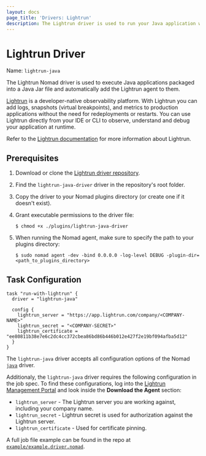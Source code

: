 ```yaml
---
layout: docs
page_title: 'Drivers: Lightrun'
description: The Lightrun driver is used to run your Java application with Lightrun.
---
```


# Lightrun Driver

Name: `lightrun-java`

The Lightrun Nomad driver is used to execute Java applications packaged into a
Java Jar file and automatically add the Lightrun agent to them.

[Lightrun][lightrun_website] is a developer-native observability platform. With
Lightrun you can add logs, snapshots (virtual breakpoints), and metrics to
production applications without the need for redeployments or restarts. You can
use Lightrun directly from your IDE or CLI to observe, understand and debug
your application at runtime.

Refer to the [Lightrun documentation][lightrun_docs] for more information about
Lightrun.

## Prerequisites

1. Download or clone the [Lightrun driver repository][repo].
1. Find the `lightrun-java-driver` driver in the repository's root folder.
1. Copy the driver to your Nomad plugins directory (or create one if it doesn't
  exist).
1. Grant executable permissions to the driver file:

    ```shell-session
    $ chmod +x ./plugins/lightrun-java-driver
    ```

1. When running the Nomad agent, make sure to specify the path to your plugins
  directory:

    ```shell-session
    $ sudo nomad agent -dev -bind 0.0.0.0 -log-level DEBUG -plugin-dir=<path_to_plugins_directory>
    ```

## Task Configuration

```hcl
task "run-with-lightrun" {
  driver = "lightrun-java"

  config {
    lightrun_server = "https://app.lightrun.com/company/<COMPANY-NAME>"
    lightrun_secret = "<COMPANY-SECRET>"
    lightrun_certificate = "ee80811b38e7e6c2dc4cc372cbea86bd86b446b012e427f2e19bf094afba5d12"
  }
}
```

The `lightrun-java` driver accepts all configuration options of the Nomad
[`java`] driver.

Additionaly, the `lightrun-java` driver requires the following configuration in
the job spec. To find these configurations, log into the [Lightrun Management Portal][lightrun_portal] 
and look inside the **Download the Agent** section:

- `lightrun_server` - The Lightrun server you are working against, including your company name.
- `lightrun_secret` - Lightrun secret is used for authorization against the Lightrun server.
- `lightrun_certificate` - Used for certificate pinning.

A full job file example can be found in the repo at [`example/example.driver.nomad`][example-config].

[lightrun_docs]: https://docs.lightrun.com
[lightrun_website]: https://www.lightrun.com
[lightrun_portal]: https://app.lightrun.com
[repo]: https://github.com/lightrun-platform/lightrun-n-nomad
[example-config]: https://github.com/lightrun-platform/lightrun-n-nomad/blob/main/example/example.driver.nomad
[`java`]: /docs/drivers/java
